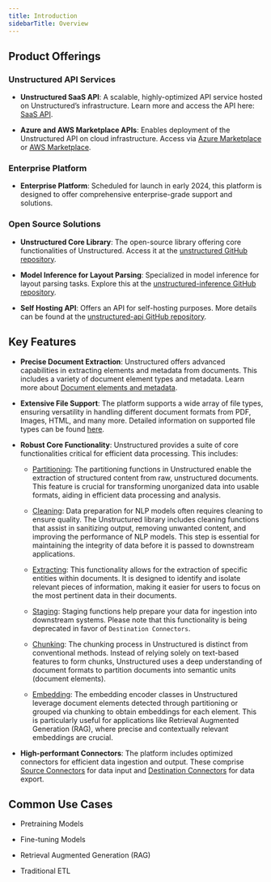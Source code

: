 ```yaml
---
title: Introduction 
sidebarTitle: Overview
---
```

## Product Offerings

### Unstructured API Services

*   **Unstructured SaaS API**: A scalable, highly-optimized API service hosted on Unstructured’s infrastructure. Learn more and access the API here: [SaaS API](/api-reference/api-services/saas-api-development-guide).
    
*   **Azure and AWS Marketplace APIs**: Enables deployment of the Unstructured API on cloud infrastructure. Access via [Azure Marketplace](/api-reference/api-services/azure) or [AWS Marketplace](/api-reference/api-services/aws).
    

### Enterprise Platform

*   **Enterprise Platform**: Scheduled for launch in early 2024, this platform is designed to offer comprehensive enterprise-grade support and solutions.
    

### Open Source Solutions

*   **Unstructured Core Library**: The open-source library offering core functionalities of Unstructured. Access it at the [unstructured GitHub repository](https://github.com/Unstructured-IO/unstructured).
    
*   **Model Inference for Layout Parsing**: Specialized in model inference for layout parsing tasks. Explore this at the [unstructured-inference GitHub repository](https://github.com/Unstructured-IO/unstructured-inference).
    
*   **Self Hosting API**: Offers an API for self-hosting purposes. More details can be found at the [unstructured-api GitHub repository](https://github.com/Unstructured-IO/unstructured-api).
    

## Key Features

*   **Precise Document Extraction**: Unstructured offers advanced capabilities in extracting elements and metadata from documents. This includes a variety of document element types and metadata. Learn more about [Document elements and metadata](/open-source/introduction/document-elements).
    
*   **Extensive File Support**: The platform supports a wide array of file types, ensuring versatility in handling different document formats from PDF, Images, HTML, and many more. Detailed information on supported file types can be found [here](/api-reference/api-services/overview#supported-file-types).
    
*   **Robust Core Functionality**: Unstructured provides a suite of core functionalities critical for efficient data processing. This includes:
    
    *   [Partitioning](/open-source/core-functionality/partitioning): The partitioning functions in Unstructured enable the extraction of structured content from raw, unstructured documents. This feature is crucial for transforming unorganized data into usable formats, aiding in efficient data processing and analysis.
        
    *   [Cleaning](/open-source/core-functionality/cleaning): Data preparation for NLP models often requires cleaning to ensure quality. The Unstructured library includes cleaning functions that assist in sanitizing output, removing unwanted content, and improving the performance of NLP models. This step is essential for maintaining the integrity of data before it is passed to downstream applications.
        
    *   [Extracting](/open-source/core-functionality/extracting): This functionality allows for the extraction of specific entities within documents. It is designed to identify and isolate relevant pieces of information, making it easier for users to focus on the most pertinent data in their documents.
        
    *   [Staging](/open-source/core-functionality/staging): Staging functions help prepare your data for ingestion into downstream systems. Please note that this functionality is being deprecated in favor of `Destination Connectors`.
        
    *   [Chunking](/open-source/core-functionality/chunking): The chunking process in Unstructured is distinct from conventional methods. Instead of relying solely on text-based features to form chunks, Unstructured uses a deep understanding of document formats to partition documents into semantic units (document elements).
        
    *   [Embedding](/open-source/core-functionality/chunking): The embedding encoder classes in Unstructured leverage document elements detected through partitioning or grouped via chunking to obtain embeddings for each element. This is particularly useful for applications like Retrieval Augmented Generation (RAG), where precise and contextually relevant embeddings are crucial.
        
*   **High-performant Connectors**: The platform includes optimized connectors for efficient data ingestion and output. These comprise [Source Connectors](/ingest/destination-connectors/overview) for data input and [Destination Connectors](/ingest/destination-connectors/overview) for data export.
    

## Common Use Cases

*   Pretraining Models
    
*   Fine-tuning Models
    
*   Retrieval Augmented Generation (RAG)
    
*   Traditional ETL
